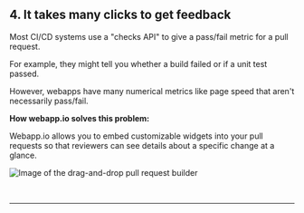 ## 4. It takes many clicks to get feedback

Most CI/CD systems use a "checks API" to give a pass/fail metric for a pull request.

For example, they might tell you whether a build failed or if a unit test passed.

However, webapps have many numerical metrics like page speed that aren't necessarily pass/fail.

**How webapp.io solves this problem:**

Webapp.io allows you to embed customizable widgets into your pull requests so that reviewers can see details about a specific change at a glance.

![Image of the drag-and-drop pull request builder](/static/images/build-a-pull-request.svg)

<br />

<div className="section-spacing"></div>
<hr />
<div className="section-spacing"></div>